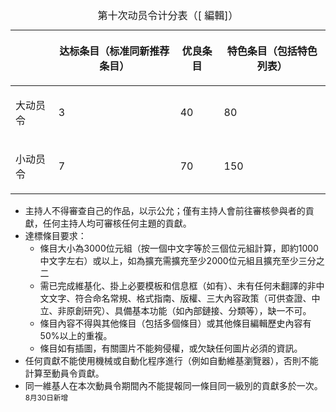 {| class="wikitable plainlinks"
|+ 第十次动员令计分表（[{{fullurl:Template:DC10/計分表|action=edit}} 編輯]）
|-
! !! 达标条目（标准同新推荐条目） !! 优良条目 !! 特色条目（包括特色列表）
|-
! 大动员令
| 3 || 40 || 80
|-
! 小动员令
| 7 || 70 || 150
|}
* 主持人不得審查自己的作品，以示公允；僅有主持人會前往審核參與者的貢獻，任何主持人均可審核任何主題的貢獻。
* 達標條目要求：
**條目大小為3000位元組（按一個中文字等於三個位元組計算，即約1000中文字左右）或以上，如為擴充需擴充至少2000位元組且擴充至少三分之二
**需已完成維基化、掛上必要模板和信息框（如有）、未有任何未翻譯的非中文文字、符合命名常規、格式指南、版權、三大內容政策（可供查證、中立、非原創研究）、具備基本功能（如內部鏈接、分類等），缺一不可。
**條目內容不得與其他條目（包括多個條目）或其他條目編輯歷史內容有50%以上的重複。
**條目如有插圖，有關圖片不能夠侵權，或欠缺任何圖片必須的資訊。
* 任何貢獻不能使用機械或自動化程序進行（例如自動維基瀏覽器），否則不能計算至動員令貢獻。
* 同一維基人在本次動員令期間內不能提報同一條目同一級別的貢獻多於一次。<sup>8月30日新增</sup>
